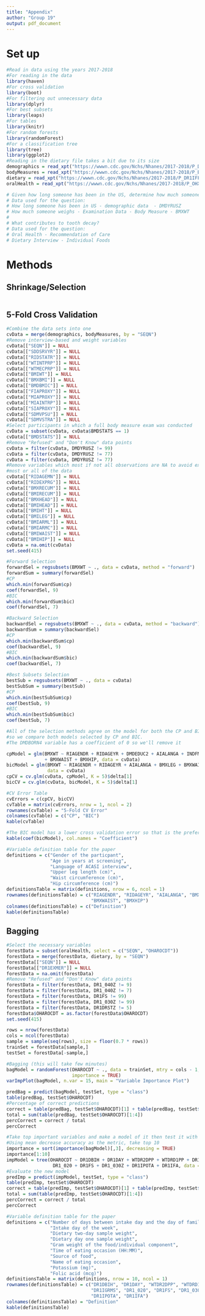 ---
title: "Appendix"
author: "Group 19"
output: pdf_document
---

# Set up

```{r}
#Read in data using the years 2017-2018 
#For reading in the data
library(haven)
#For cross validation
library(boot)
#For filtering out unnecessary data
library(dplyr)
#For best subsets
library(leaps)
#For tables
library(knitr)
#For random forests
library(randomForest)
#For a classification tree
library(tree)
library(ggplot2)
#Reading in the dietary file takes a bit due to its size 
demographics = read_xpt("https://wwwn.cdc.gov/Nchs/Nhanes/2017-2018/P_DEMO.XPT")
bodyMeasures = read_xpt("https://wwwn.cdc.gov/Nchs/Nhanes/2017-2018/P_BMX.XPT")
dietary = read_xpt("https://wwwn.cdc.gov/Nchs/Nhanes/2017-2018/P_DR1IFF.XPT")
oralHealth = read_xpt("https://wwwn.cdc.gov/Nchs/Nhanes/2017-2018/P_OHXREF.XPT")

# Given how long someone has been in the US, determine how much someone weighs?
# Data used for the question:
# How long someone has been in US - demographic data  - DMDYRUSZ
# How much someone weighs - Examination Data - Body Measure - BMXWT
# 
# What contributes to tooth decay? 
# Data used for the question: 
# Oral Health - Recommendation of Care
# Dietary Interview - Individual Foods
```

# Methods

## Shrinkage/Selection

```{r}

```

## 5-Fold Cross Validation

```{r}
#Combine the data sets into one
cvData = merge(demographics, bodyMeasures, by = "SEQN")
#Remove interview-based and weight variables
cvData[["SEQN"]] = NULL
cvData[["SDDSRVYR"]] = NULL
cvData[["RIDSTATR"]] = NULL
cvData[["WTINTPRP"]] = NULL
cvData[["WTMECPRP"]] = NULL
cvData[["BMIWT"]] = NULL
cvData[["BMXBMI"]] = NULL
cvData[["BMDBMIC"]] = NULL
cvData[["FIAPROXY"]] = NULL
cvData[["MIAPROXY"]] = NULL
cvData[["MIAINTRP"]] = NULL
cvData[["SIAPROXY"]] = NULL
cvData[["SDMVPSU"]] = NULL
cvData[["SDMVSTRA"]] = NULL
#Select participants in which a full body measure exam was conducted
cvData = subset(cvData, cvData$BMDSTATS == 1)
cvData[["BMDSTATS"]] = NULL
#Remove "Refused" and "Don't Know" data points
cvData = filter(cvData, DMDYRUSZ != 99)
cvData = filter(cvData, DMDYRUSZ != 77)
cvData = filter(cvData, DMDYRUSZ != 77)
#Remove variables which most if not all observations are NA to avoid excluding
#most or all of the data
cvData[["RIDAGEMN"]] = NULL
cvData[["RIDEXPRG"]] = NULL
cvData[["BMXRECUM"]] = NULL
cvData[["BMIRECUM"]] = NULL
cvData[["BMXHEAD"]] = NULL
cvData[["BMIHEAD"]] = NULL
cvData[["BMIHT"]] = NULL
cvData[["BMILEG"]] = NULL
cvData[["BMIARML"]] = NULL
cvData[["BMIARMC"]] = NULL
cvData[["BMIWAIST"]] = NULL
cvData[["BMIHIP"]] = NULL
cvData = na.omit(cvData)
set.seed(415)

#Forward Selection
forwardSel = regsubsets(BMXWT ~ ., data = cvData, method = "forward")
forwardSum = summary(forwardSel)
#CP
which.min(forwardSum$cp)
coef(forwardSel, 9)
#BIC
which.min(forwardSum$bic)
coef(forwardSel, 7)

#Backward Selection
backwardSel = regsubsets(BMXWT ~ ., data = cvData, method = "backward")
backwardSum = summary(backwardSel)
#CP
which.min(backwardSum$cp)
coef(backwardSel, 9)
#BIC
which.min(backwardSum$bic)
coef(backwardSel, 7)

#Best Subsets Selection
bestSub = regsubsets(BMXWT ~ ., data = cvData)
bestSubSum = summary(bestSub)
#CP
which.min(bestSubSum$cp)
coef(bestSub, 9)
#BIC
which.min(bestSubSum$bic)
coef(bestSub, 7)

#All of the selection methods agree on the model for both the CP and BIC criteria
#so we compare both models selected by CP and BIC.
#The DMDBORN4 variable has a coefficient of 0 so we'll remove it

cpModel = glm(BMXWT ~ RIAGENDR + RIDAGEYR + DMDEDUC2 + AIALANGA + INDFMPIR + BMXLEG
              + BMXWAIST + BMXHIP, data = cvData)
bicModel = glm(BMXWT ~ RIAGENDR + RIDAGEYR + AIALANGA + BMXLEG + BMXWAIST + BMXHIP,
               data = cvData)
cpCV = cv.glm(cvData, cpModel, K = 5)$delta[1]
bicCV = cv.glm(cvData, bicModel, K = 5)$delta[1]

#CV Error Table
cvErrors = c(cpCV, bicCV)
cvTable = matrix(cvErrors, nrow = 1, ncol = 2)
rownames(cvTable) = "5-Fold CV Error"
colnames(cvTable) = c("CP", "BIC")
kable(cvTable)

#The BIC model has a lower cross validation error so that is the preferred model
kable(coef(bicModel), col.names = "Coefficient")

#Variable definition table for the paper
definitions = c("Gender of the particpant", 
                "Age in years at screening", 
                "Language of ACASI interview",
                "Upper leg length (cm)",
                "Waist circumference (cm)",
                "Hip circumference (cm)")
definitionsTable = matrix(definitions, nrow = 6, ncol = 1)
rownames(definitionsTable) = c("RIAGENDR", "RIDAGEYR", "AIALANGA", "BMXLEG", 
                               "BMXWAIST", "BMXHIP")
colnames(definitionsTable) = c("Definition")
kable(definitionsTable)
```

## Bagging

```{r}
#Select the necessary variables
forestData = subset(oralHealth, select = c("SEQN", "OHAROCDT"))
forestData = merge(forestData, dietary, by = "SEQN")
forestData[["SEQN"]] = NULL
forestData[["DR1EXMER"]] = NULL
forestData = na.omit(forestData)
#Remove "Refused" and "Don't Know" data points
forestData = filter(forestData, DR1_040Z != 9)
forestData = filter(forestData, DR1_040Z != 7)
forestData = filter(forestData, DR1FS != 99)
forestData = filter(forestData, DR1_030Z != 99)
forestData = filter(forestData, DR1DRSTZ != 5)
forestData$OHAROCDT = as.factor(forestData$OHAROCDT)
set.seed(415)

rows = nrow(forestData)
cols = ncol(forestData)
sample = sample(seq(rows), size = floor(0.7 * rows))
trainSet = forestData[sample,]
testSet = forestData[-sample,]

#Bagging (this will take few minutes)
bagModel = randomForest(OHAROCDT ~ ., data = trainSet, mtry = cols - 1, 
                        importance = TRUE)
varImpPlot(bagModel, n.var = 15, main = "Variable Importance Plot")

predBag = predict(bagModel, testSet, type = "class") 
table(predBag, testSet$OHAROCDT)
#Percentage of correct predictions
correct = table(predBag, testSet$OHAROCDT)[1] + table(predBag, testSet$OHAROCDT)[4]
total = sum(table(predBag, testSet$OHAROCDT)[1:4])
percCorrect = correct / total 
percCorrect

#Take top important variables and make a model of it then test it with
#Using mean decrease accuracy as the metric, take top 10
importance = sort(importance(bagModel)[,3], decreasing = TRUE)
importance[1:10]
impModel = tree(OHAROCDT ~ DR1DBIH + DR1DAY + WTDR2DPP + WTDRD1PP + DR1IGRMS +
                 DR1_020 + DR1FS + DR1_030Z + DR1IPOTA + DR1IFA, data = trainSet)
#Evaluate the new model
predImp = predict(impModel, testSet, type = "class")
table(predImp, testSet$OHAROCDT)
correct = table(predImp, testSet$OHAROCDT)[1] + table(predImp, testSet$OHAROCDT)[4]
total = sum(table(predImp, testSet$OHAROCDT)[1:4])
percCorrect = correct / total 
percCorrect

#Variable definition table for the paper
definitions = c("Number of days between intake day and the day of family questionnaire administered in the household", 
                "Intake day of the week", 
                "Dietary two-day sample weight", 
                "Dietary day one sample weight", 
                "Gram weight of the food/individual component", 
                "Time of eating occasion (HH:MM)",
                "Source of food",
                "Name of eating occasion",
                "Potassium (mg)",
                "Folic acid (mcg)")
definitionsTable = matrix(definitions, nrow = 10, ncol = 1)
rownames(definitionsTable) = c("DR1DBIH", "DR1DAY", "WTDR2DPP", "WTDRD1PP", 
                               "DR1IGRMS", "DR1_020", "DR1FS", "DR1_030Z",
                               "DR1IPOTA", "DR1IFA")
colnames(definitionsTable) = "Definition"
kable(definitionsTable)
```
